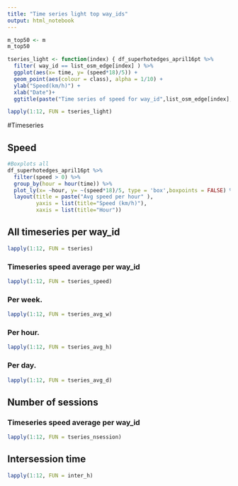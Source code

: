```yaml
---
title: "Time series light top way_ids"
output: html_notebook
---
```


```r
m_top50 <- m
m_top50
```

```r
tseries_light <- function(index) { df_superhotedges_april16pt %>% 
  filter( way_id == list_osm_edge[index] ) %>% 
  ggplot(aes(x= time, y= (speed*18)/5)) + 
  geom_point(aes(colour = class), alpha = 1/10) + 
  ylab("Speed(km/h)") + 
  xlab("Date")+ 
  ggtitle(paste("Time series of speed for way_id",list_osm_edge[index], sep = " " ))}


```

```r
lapply(1:12, FUN = tseries_light)
```

#Timeseries 

## Speed  
```r
#Boxplots all 
df_superhotedges_april16pt %>% 
  filter(speed > 0) %>% 
  group_by(hour = hour(time)) %>% 
  plot_ly(x= ~hour, y= ~(speed*18)/5, type = 'box',boxpoints = FALSE) %>% 
  layout(title = paste("Avg speed per hour" ),
         yaxis = list(title="Speed (km/h)"),
         xaxis = list(title="Hour"))
```

## All timeseries per way_id

```r
lapply(1:12, FUN = tseries)
```


### Timeseries speed average per way_id

```r
lapply(1:12, FUN = tseries_speed)
```

### Per week. 
```r
lapply(1:12, FUN = tseries_avg_w)
```

### Per hour. 
```r
lapply(1:12, FUN = tseries_avg_h)
```

### Per day.
```r
lapply(1:12, FUN = tseries_avg_d)
```




## Number of sessions 
### Timeseries speed average per way_id

```r
lapply(1:12, FUN = tseries_nsession)
```

## Intersession time 

```r
lapply(1:12, FUN = inter_h)
```


